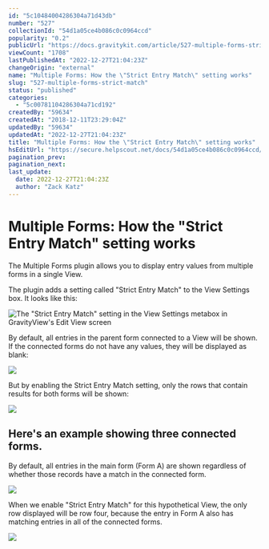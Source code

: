 ```yaml
---
id: "5c10484004286304a71d43db"
number: "527"
collectionId: "54d1a05ce4b086c0c0964ccd"
popularity: "0.2"
publicUrl: "https://docs.gravitykit.com/article/527-multiple-forms-strict-match"
viewCount: "1708"
lastPublishedAt: "2022-12-27T21:04:23Z"
changeOrigin: "external"
name: "Multiple Forms: How the \"Strict Entry Match\" setting works"
slug: "527-multiple-forms-strict-match"
status: "published"
categories: 
  - "5c00781104286304a71cd192"
createdBy: "59634"
createdAt: "2018-12-11T23:29:04Z"
updatedBy: "59634"
updatedAt: "2022-12-27T21:04:23Z"
title: "Multiple Forms: How the \"Strict Entry Match\" setting works"
hsEditUrl: "https://secure.helpscout.net/docs/54d1a05ce4b086c0c0964ccd/article/5c10484004286304a71d43db"
pagination_prev: 
pagination_next: 
last_update:
  date: 2022-12-27T21:04:23Z
  author: "Zack Katz"
---
```


# Multiple Forms: How the "Strict Entry Match" setting works

The Multiple Forms plugin allows you to display entry values from multiple forms in a single View.

The plugin adds a setting called "Strict Entry Match" to the View Settings box. It looks like this:

![The "Strict Entry Match" setting in the View Settings metabox in GravityView's Edit View screen](https://i.gravitykit.com/bFOK3L+)

By default, all entries in the parent form connected to a View will be shown. If the connected forms do not have any values, they will be displayed as blank:

![](https://s3.amazonaws.com/helpscout.net/docs/assets/54c58489e4b051242988532c/images/5f20b53404286306f80788d8/file-0GrpAJNqAC.png)

But by enabling the Strict Entry Match setting, only the rows that contain results for both forms will be shown:

![](https://s3.amazonaws.com/helpscout.net/docs/assets/54c58489e4b051242988532c/images/5f20b5722c7d3a10cbab7602/file-AnkfstEbEb.png)

##  Here's an example showing three connected forms.

By default, all entries in the main form (Form A) are shown regardless of whether those records have a match in the connected form.

![](https://s3.amazonaws.com/helpscout.net/docs/assets/54c58489e4b051242988532c/images/5f20b5e62c7d3a10cbab7607/file-ndYe5C1Q3Q.png)

When we enable "Strict Entry Match" for this hypothetical View, the only row displayed will be row four, because the entry in Form A also has matching entries in all of the connected forms.

![](https://s3.amazonaws.com/helpscout.net/docs/assets/54c58489e4b051242988532c/images/5f20b6312c7d3a10cbab7609/file-1WjEkYJh1v.png)